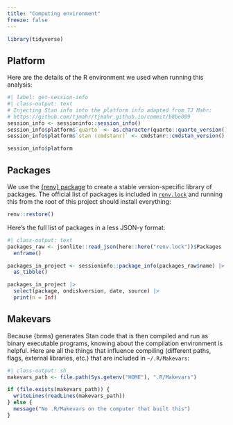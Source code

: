 ```yaml
---
title: "Computing environment"
freeze: false
---
```


```r
library(tidyverse)
```


## Platform

Here are the details of the R environment we used when running this analysis:

```r
#| label: get-session-info
#| class-output: text
# Injecting Stan info into the platform info adapted from TJ Mahr:
# https://github.com/tjmahr/tjmahr.github.io/commit/b8be089
session_info <- sessioninfo::session_info()
session_info$platform$`quarto` <- as.character(quarto::quarto_version())
session_info$platform$`stan (cmdstanr)` <- cmdstanr::cmdstan_version()

session_info$platform
```


## Packages

We use the [{renv} package](https://rstudio.github.io/renv/) to create a stable version-specific library of packages. The official list of packages is included in [`renv.lock`](https://github.com/andrewheiss/lemon-lucifer/blob/main/renv.lock) and running this from the root of this project should install everything:

```r
renv::restore()
```

Here's the full list of packages in a less JSON-y format:

```r
#| class-output: text
packages_raw <- jsonlite::read_json(here::here("renv.lock"))$Packages |>
  enframe()

packages_in_project <- sessioninfo::package_info(packages_raw$name) |>
  as_tibble()

packages_in_project |>
  select(package, ondiskversion, date, source) |>
  print(n = Inf)
```


## Makevars

Because {brms} generates Stan code that is then compiled and run as binary executable programs, knowing about the compilation environment is helpful. Here are all the things that influence compiling (different paths, flags, external libraries, etc.) that are included in `~/.R/Makevars`:

```r
#| class-output: sh
makevars_path <- file.path(Sys.getenv("HOME"), ".R/Makevars")

if (file.exists(makevars_path)) {
  writeLines(readLines(makevars_path))
} else {
  message("No .R/Makevars on the computer that built this")
}
```
